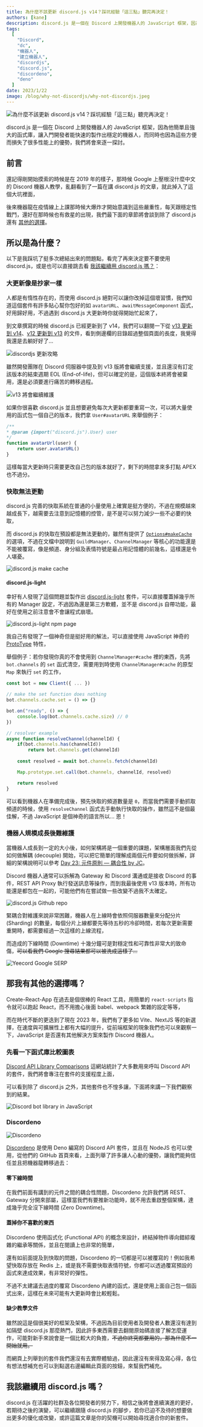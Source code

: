 ---
title: 為什麼不該更新 discord.js v14？踩坑經驗「這三點」聽完再決定！
authors: [kane]
description: discord.js 是一個在 Discord 上開發機器人的 JavaScript 框架，因為他簡單且強大的函式庫，讓入門開發者能快速的製作出穩定的機器人，而同時也因為這些方便而損失了很多性能上的優勢
tags:
  [
	"Discord",
	"dc",
	"機器人",
	"建立機器人",
	"discordjs",
	"discord.js",
	"discordeno",
	"deno"
  ]
date: 2023/1/22
image: /blog/why-not-discordjs/why-not-discordjs.jpeg
---


![為什麼不該更新 discord.js v14？踩坑經驗「這三點」聽完再決定！](@static/blog/why-not-discordjs/why-not-discordjs.jpeg)

discord.js 是一個在 Discord 上開發機器人的 JavaScript 框架，因為他簡單且強大的函式庫，讓入門開發者能快速的製作出穩定的機器人，而同時也因為這些方便而損失了很多性能上的優勢，我們將會來逐一探討。

## 前言

還記得剛開始摸索的時候是在 2019 年的樣子，那時候 Google 上壓根沒什麼中文的 Discord 機器人教學，亂翻看到了一篇在講 discord.js 的文章，就此掉入了這個大坑裡面，

後來機器龍在疫情線上上課那時候大爆炸才開始意識到這些嚴重性，每天跟穩定性戰鬥，還好在那時候也有救星的出現，我們最下面的章節將會談到除了 discord.js 還有 [其他的選擇](#那我有其他的選擇嗎)。

## 所以是為什麼？

<Adsense />

以下是我踩坑了挺多次總結出來的問題點，看完了再來決定要不要使用 discord.js，或是也可以直接跳去看 [我該繼續用 discord.js 嗎？](#我該繼續用-discordjs-嗎)：

### 大更新像是抄家一樣

人都是有惰性存在的，而使用 discord.js 絕對可以讓你改掉這個壞習慣，我們知道這個套件有許多貼心幫你包好的如 `avatarURL`、`awaitMessageComponent` 函式，好用歸好用，不過遇到 discord.js 大更新時你就得開始忙起來了，

到文章撰寫的時候 discord.js 已經更新到了 v14，我們可以翻閱一下從 [v13 更新到 v14](https://discordjs.guide/additional-info/changes-in-v14.html)、[v12 更新到 v13](https://discordjs.guide/additional-info/changes-in-v13.html) 的文件，看到側邊欄的目錄超過整個頁面的長度，我覺得我還是去躺好好了...

![discordjs 更新攻略](@static/blog/why-not-discordjs/discordjs-update-guide.png)

雖然開發團隊在 Discord 伺服器中提及到 v13 版將會繼續支援，並且還沒有訂定該版本的結束週期 EOL (End-of-life)，但可以確定的是，這個版本終將會被棄用，還是必須要進行痛苦的轉移過程。

<Adsense />

![v13 將會繼續維護](@static/blog/why-not-discordjs/v13-maintain.png)

如果你很喜歡 discord.js 並且想要避免每次大更新都要重寫一次，可以將大量使用的函式包一個自己的版本，我們拿 `User#avatarURL` 來舉個例子：

```js
/**
* @param {import("discord.js").User} user
*/
function avatarUrl(user) {
	return user.avatarURL()
}
```

這樣每當大更新時只需要更改自己包的版本就好了，剩下的時間拿來多打點 APEX 也不過分。

### 快取無法更動

discord.js 完善的快取系統在普通的小量使用上確實是挺方便的，不過在規模越來越成長下，越需要去注意到記憶體的控管，是不是可以努力減少一些不必要的快取，

而 discord.js 的快取在預設都是無法更動的，雖然有提供了 [`Options#makeCache`](https://github.com/discordjs/discord.js/blob/8b70f497a1207e30edebdecd12b926c981c13d28/packages/discord.js/src/util/Options.js#L82) 的選項，不過在文檔中說明到 `GuildManager`、`ChannelManager` 等核心的功能還是不能被覆寫，像是頻道、身分組及表情符號是最占用記憶體的前幾名，這樣還是令人堪憂。

<Adsense />

![discord.js make cache](@static/blog/why-not-discordjs/make-cache.png)

#### discord.js-light

幸好有人發現了這個問題並製作出 [discord.js-light](https://www.npmjs.com/package/discord.js-light) 套件，可以直接覆蓋掉幾乎所有的 Manager 設定，不過因為還是第三方軟體，並不是 discord.js 自帶功能，最好在使用之前注意會不會讓程式崩壞。

![discord.js-light npm page](@static/blog/why-not-discordjs/discordjs-light.png)

我自己有發現了一個神奇但是挺好用的解法，可以直接使用 JavaScript 神奇的 [ProtoType](https://developer.mozilla.org/zh-TW/docs/Web/JavaScript/Inheritance_and_the_prototype_chain) 特性，

舉個例子：若你發現你真的不會使用到 `ChannelManager#cache` 裡的東西，先將 `bot.channels` 的 `set` 函式清空，需要用到時使用 `ChannelManager#cache` 的原型 `Map` 來執行 `set` 的工作，

```js
const bot = new Client({ ... })

// make the set function does nothing
bot.channels.cache.set = () => {}

bot.on("ready", () => {
	console.log(bot.channels.cache.size) // 0
})

// resolver example
async function resolveChannel(channelId) {
	if(bot.channels.has(channelId))
		return bot.channels.get(channelId)
	
	const resolved = await bot.channels.fetch(channelId)

	Map.prototype.set.call(bot.channels, channelId, resolved)

	return resolved
}
```

可以看到機器人在準備完成後，預先快取的頻道數量是 `0`，而當我們需要手動抓取頻道的時候，使用 `resolveChannel` 函式去手動執行快取的操作，雖然這不是個最佳解，不過 JavaScript 是個神奇的語言所以... 恩！

<Adsense />

### 機器人規模成長後難維護

當機器人成長到一定的大小後，如何架構將是一個重要的課題，架構層面我們先從如何做解耦 (decouple) 開始，可以把它簡單的理解成兩個元件要如何做拆解，詳細的架構說明可以參考 [Day 23: 元件原則 — 耦合性 by JC](https://ithelp.ithome.com.tw/articles/10279202)。

Discord 機器人通常可以拆解為 Gateway 和 Discord 溝通或是接收 Discord 的事件，REST API Proxy 執行發送訊息等操作，而到我最後使用 v13 版本時，所有功能還是都包在一起的，可能他們有在嘗試做一些改變不過我不太確定。

![discord.js Github repo](@static/blog/why-not-discordjs/discordjs-repo.png)

緊耦合對維護來說非常困難，機器人在上線時會依照伺服器數量來分配分片 (Sharding) 的數量，每個分片上線都要先等待五秒的冷卻時間，若每次更新需要重開時，都需要經過一次這樣的上線流程，

而造成的下線時間 (Downtime) 十幾分鐘可是對穩定性和可靠性非常大的致命傷，~~可以看我們 Google 搜尋結果都可以被洗成這樣了...~~

![Yeecord Google SERP](@static/blog/why-not-discordjs/yeecord-search-result.png)

## 那我有其他的選擇嗎？

Create-React-App 在過去是個很棒的 React 工具，用簡單的 `react-scripts` 指令就可以跑起 React，而不用擔心後面 babel、webpack 繁雜的設定等等，

<Adsense />

而在時代不斷的更迭到了現在 2023 年，我們有了更多如 Vite、NextJS 等的新選擇，在速度與可擴展性上都有大幅的提升，從前端框架的現象我們也可以來觀察一下，JavaScript 是否還有其他解決方案來製作 Discord 機器人。

### 先看一下函式庫比較圖表

[Discord API Library Comparisons](https://libs.advaith.io/#javascript) 這網站統計了大多數用來呼叫 Discord API 的套件，我們將會專注在套件的支援程度上面，

可以看到除了 discord.js 之外，其他套件也不惶多讓，下面將來講一下我們觀察到的結果。

![Discord bot library in JavaScript](@static/blog/why-not-discordjs/discord-bot-library-javascript.png)

### Discordeno

![Discordeno](@static/blog/why-not-discordjs/discordeno.png)

[Discordeno](https://github.com/discordeno/discordeno) 是使用 Deno 編寫的 Discord API 套件，並且在 NodeJS 也可以使用，從他們的 GitHub 首頁來看，上面列舉了許多讓人心動的優勢，讓我們能夠信任並且把機器龍轉移過去：

#### 零下線時間

在我們前面有講到的元件之間的耦合性問題，Discordeno 允許我們將 REST、Gateway 分開來部屬，這樣當我們有要推新功能時，就不用去重啟整個架構，達成幾乎完全沒下線時間 (Zero Downtime)。

#### 蓋掉你不喜歡的東西

Discordeno 使用函式化 (Functional API) 的概念來設計，終結掉物件導向錯綜複雜的繼承等關係，並且在閱讀上也非常的簡單，

還有如前面提及到快取的問題，Discordeno 的一切都是可以被覆寫的！例如我希望快取存放在 Redis 上，或是我不需要快取表情符號，你都可以透過覆寫預設的函式來達成效果，有非常好的彈性。

不過不太建議去過度的覆寫 Discordeno 內建的函式，還是使用上面自己包一個函式出來，這樣在未來可能有大更新時會比較輕鬆。

#### 缺少教學文件

雖然說這是個很美好的框架及架構，不過因為目前使用者及開發者人數還沒有達到如隔壁 discord.js 那麼熱門，因此許多東西需要去翻閱原始碼直接了解怎麼運作，可能對新手來說會是一個比較大的負擔，~~不過你終究都要用的，那為什麼不一開始就用。~~

而網頁上列舉到的套件我們還沒有去實際體驗過，因此還沒有來得及寫心得，各位有想法想補充也可以到點選右邊編輯此頁面的按鈕，來幫我們補充。

## 我該繼續用 discord.js 嗎？

discord.js 在活躍的社群及各位開發者的努力下，相信之後將會進續演進的更好，若期待之後的演變，可以繼續跟隨 discord.js 的腳步，若你已迫不及待的想要做出更多的優化或改變，或許這篇文章是你的契機可以開始尋找適合你的新套件。

<Adsense />